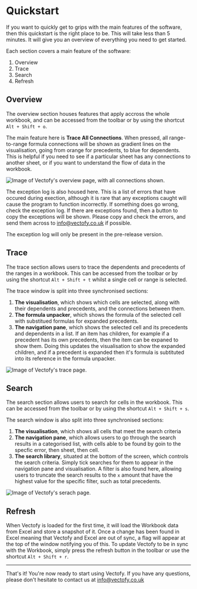 # Quickstart

If you want to quickly get to grips with the main features of the software, then this quickstart is the right place to be. This will take less than 5 minutes. It will give you an overview of everything you need to get started.

Each section covers a main feature of the software:
1. Overview
2. Trace
3. Search
4. Refresh

## Overview

The overview section houses features that apply accross the whole workbook, and can be accessed from the toolbar or by using the shortcut `Alt + Shift + o`.

The main feature here is **Trace All Connections**. When pressed, all range-to-range formula connections will be shown as gradient lines on the visualisation, going from orange for precedents, to blue for dependents. This is helpful if you need to see if a particular sheet has any connections to another sheet, or if you want to understand the flow of data in the workbook.

<Image src="/assets/overview.png" alt="Image of Vectofy's overview page, with all connections shown."/>

The exception log is also housed here. This is a list of errors that have occured during exection, although it is rare that any exceptions caught will cause the program to function incorrectly. If something does go wrong, check the exception log. If there are exceptions found, then a button to copy the exceptions will be shown. Please copy and check the errors, and send them across to info@vectofy.co.uk if possible.

<Warning>The exception log will only be present in the pre-release version.</Warning>

## Trace

The trace section allows users to trace the dependents and precedents of the ranges in a workbook. This can be accessed from the toolbar or by using the shortcut `Alt + Shift + t` whilst a single cell or range is selected.

The trace window is split into three synchronised sections:

1. **The visualisation**, which shows which cells are selected, along with their dependents and precedents, and the connections between them.
2. **The formula unpacker**, which shows the formula of the selected cell with substitued formulas for expanded precedents.
3. **The navigation pane**, which shows the selected cell and its precedents and dependents in a list. If an item has children, for example if a precedent has its own precedents, then the item can be expaned to show them. Doing this updates the visualisation to show the expanded children, and if a precedent is expanded then it's formula is subtituted into its reference in the formula unpacker.

<Image src="/assets/trace.png" alt="Image of Vectofy's trace page."/>

## Search

The search section allows users to search for cells in the workbook. This can be accessed from the toolbar or by using the shortcut `Alt + Shift + s`.

The search window is also split into three synchronised sections:
1. **The visualisation**, which shows all cells that meet the search criteria
2. **The navigation pane**, which allows users to go through the search results in a categorised list, with cells able to be found by goin to the specfic error, then sheet, then cell.
3. **The search library**, situated at the bottom of the screen, which controls the search criteria. Simply tick searches for them to appear in the navigation pane and visualisation. A filter is also found here, allowing users to truncate the search results to the `x` amount that have the highest value for the specific filter, such as total precedents.

<Image src="/assets/search.png" alt="Image of Vectofy's serach page."/>

## Refresh

When Vectofy is loaded for the first time, it will load the Workbook data from Excel and store a snapshot of it. Once a change has been found in Excel meaning that Vectofy and Excel are out of sync, a flag will appear at the top of the window notifying you of this. To update Vectofy to be in sync with the Workbook, simply press the refresh button in the toolbar or use the shortcut `Alt + Shift + r`.

---

That's it! You're now ready to start using Vectofy. If you have any questions, please don't hesitate to contact us at info@vectofy.co.uk